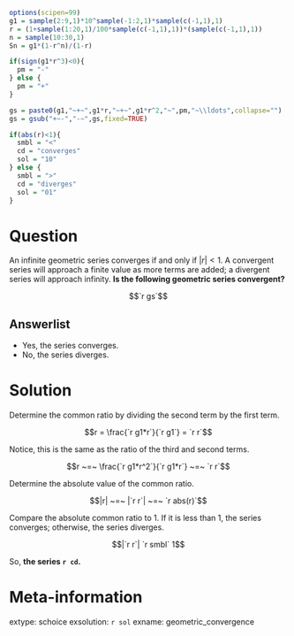 ```r
options(scipen=99)
g1 = sample(2:9,1)*10^sample(-1:2,1)*sample(c(-1,1),1)
r = (1+sample(1:20,1)/100*sample(c(-1,1),1))*(sample(c(-1,1),1))
n = sample(10:30,1)
Sn = g1*(1-r^n)/(1-r)

if(sign(g1*r^3)<0){
  pm = "-"
} else {
  pm = "+"
}

gs = paste0(g1,"~+~",g1*r,"~+~",g1*r^2,"~",pm,"~\\ldots",collapse="")
gs = gsub("+~-","-~",gs,fixed=TRUE)

if(abs(r)<1){
  smbl = "<"
  cd = "converges"
  sol = "10"
} else {
  smbl = ">"
  cd = "diverges"
  sol = "01"
}
```

Question
========

An infinite geometric series converges if and only if $|r|<1$. A convergent series will approach a finite value as more terms are added; a divergent series will approach infinity. **Is the following geometric series convergent?**

$$`r gs`$$

Answerlist
--------

* Yes, the series converges.
* No, the series diverges.


Solution
========

Determine the common ratio by dividing the second term by the first term.

$$r = \frac{`r g1*r`}{`r g1`} = `r r`$$

Notice, this is the same as the ratio of the third and second terms.

$$r ~=~ \frac{`r g1*r^2`}{`r g1*r`} ~=~ `r r`$$

Determine the absolute value of the common ratio.

$$|r| ~=~ |`r r`| ~=~ `r abs(r)`$$

Compare the absolute common ratio to 1. If it is less than 1, the series converges; otherwise, the series diverges.

$$|`r r`| `r smbl` 1$$

So, **the series `r cd`.**


Meta-information
============
extype: schoice
exsolution: `r sol`
exname: geometric_convergence